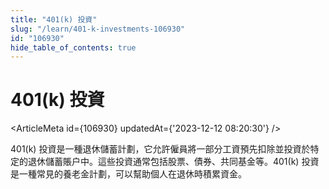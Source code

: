 ```yaml
---
title: "401(k) 投資"
slug: "/learn/401-k-investments-106930"
id: "106930"
hide_table_of_contents: true
---
```



# 401(k) 投資

<ArticleMeta id={106930} updatedAt={'2023-12-12 08:20:30'} />
<div className='border-solid border-b border-t-0 my-4 border-[var(--ifm-color-gray-300)]' />

401(k) 投資是一種退休儲蓄計劃，它允許僱員將一部分工資預先扣除並投資於特定的退休儲蓄賬户中。這些投資通常包括股票、債券、共同基金等。401(k) 投資是一種常見的養老金計劃，可以幫助個人在退休時積累資金。
